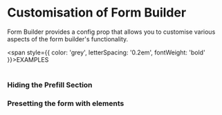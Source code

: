 
<Meta of={CustomisationStories} />

# Customisation of Form Builder
Form Builder provides a config prop that allows you to customise various aspects of the form builder's functionality.


<span style={{ color: 'grey', letterSpacing: '0.2em', fontWeight: 'bold' }}>EXAMPLES</span>
<br/><br/> 

### Hiding the Prefill Section
<Canvas of={CustomisationStories.HidePrefill} />

### Presetting the form with elements
<Canvas of={CustomisationStories.PresetForm} />